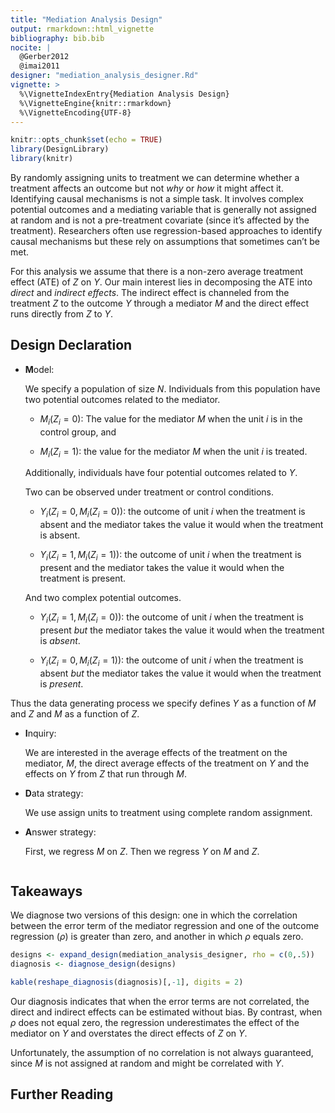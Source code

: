 ```yaml
---
title: "Mediation Analysis Design"
output: rmarkdown::html_vignette
bibliography: bib.bib
nocite: |
  @Gerber2012
  @imai2011
designer: "mediation_analysis_designer.Rd"
vignette: >
  %\VignetteIndexEntry{Mediation Analysis Design}
  %\VignetteEngine{knitr::rmarkdown}
  %\VignetteEncoding{UTF-8}
---
```


```r
knitr::opts_chunk$set(echo = TRUE)
library(DesignLibrary)
library(knitr)
```

By randomly assigning units to treatment we can determine whether a treatment affects an outcome but not *why* or *how* it might affect it. Identifying causal mechanisms is not a simple task. It involves complex potential outcomes and a mediating variable that is generally not assigned at random  and is not a pre-treatment covariate (since it's affected by the treatment). Researchers often use regression-based approaches to identify causal mechanisms but these rely on assumptions that sometimes can't be met.

For this analysis we assume that there is a non-zero average treatment effect (ATE) of $Z$ on $Y$. Our main interest lies in decomposing the ATE into *direct* and *indirect effects*. The indirect effect is channeled from the treatment $Z$ to the outcome $Y$ through a mediator $M$ and the direct effect runs directly from $Z$ to $Y$.

## Design Declaration

- **M**odel:  
    
    We specify a population of size $N$. Individuals from this population have two potential outcomes related to the mediator.

    * $M_i(Z_i=0):$ The value for the mediator $M$ when the unit $i$ is in the control group, and
    
    * $M_i(Z_i=1):$ the value for the mediator $M$ when the unit $i$ is treated.

    Additionally, individuals have four potential outcomes related to $Y$.

    Two can be observed under treatment or control conditions.

    * $Y_i(Z_i=0 , M_i(Z_i=0)):$  the outcome of unit $i$ when the treatment is absent and the mediator takes the value it would when the treatment is absent.

    * $Y_i(Z_i=1 , M_i(Z_i=1)):$ the outcome of unit $i$ when the treatment is present and the mediator takes the value it would when the treatment is present.

    And two complex potential outcomes.

    * $Y_i(Z_i=1 , M_i(Z_i=0)):$ the outcome of unit $i$ when the treatment is present *but* the mediator takes the value it would when the treatment is *absent*.

    * $Y_i(Z_i=0 , M_i(Z_i=1)):$ the outcome of unit $i$ when the treatment is absent *but* the mediator takes the value it would when the treatment is *present*.

Thus the data generating process we specify defines $Y$ as a function of $M$ and $Z$ and $M$ as a function of $Z$.
  
- **I**nquiry: 

    We are interested in the average effects of the treatment on the mediator, $M$, the direct average effects of the treatment on $Y$ and the effects on $Y$ from $Z$ that run through $M$.

- **D**ata strategy:  

    We use assign units to treatment using complete random assignment.

- **A**nswer strategy:  

    First, we regress $M$ on $Z$. Then we regress $Y$ on $M$ and $Z$. 


```r
```

## Takeaways

We diagnose two versions of this design: one in which the correlation between the error term of the mediator regression and one of the outcome regression ($\rho$) is greater than zero, and another in which $\rho$ equals zero.


```r
designs <- expand_design(mediation_analysis_designer, rho = c(0,.5))
diagnosis <- diagnose_design(designs)
```


```r
kable(reshape_diagnosis(diagnosis)[,-1], digits = 2)
```

Our diagnosis indicates that when the error terms are not correlated, the direct and indirect effects can be estimated without bias. By contrast, when $\rho$ does not equal zero, the regression underestimates the effect of the mediator on $Y$ and overstates the direct effects of $Z$ on $Y$.

Unfortunately, the assumption of no correlation is not always guaranteed, since $M$ is not assigned at random and might be correlated with $Y$.

## Further Reading


